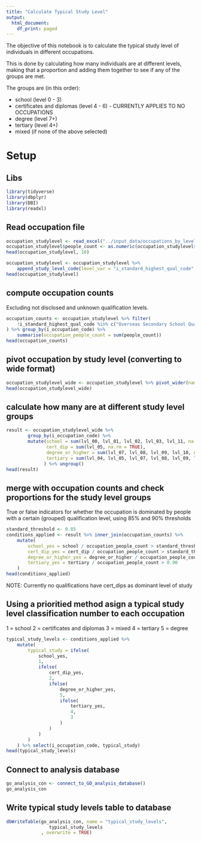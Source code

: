 ```yaml
---
title: "Calculate Typical Study Level"
output:
  html_document:
    df_print: paged
---
```


The objective of this notebook is to calculate the typical study level of individuals in different occupations.

This is done by calculating how many individuals are at different levels, making that a proportion and adding them together to see if any of the groups are met.

The groups are (in this order):

* school (level 0 - 3)
* certificates and diplomas (level 4 - 6) - CURRENTLY APPLIES TO NO OCCUPATIONS
* degree (level 7+)
* tertiary (level 4+)
* mixed (if none of the above selected)


# Setup
## Libs
```r
library(tidyverse)
library(dbplyr)
library(DBI)
library(readxl)
```


## Read occupation file
```r
occupation_studylevel <- read_excel("../input_data/occupations_by_levels_2018.xlsx")
occupation_studylevel$people_count <- as.numeric(occupation_studylevel$people_count)
head(occupation_studylevel, 10)
```


```r
occupation_studylevel <- occupation_studylevel %>% 
    append_study_level_code(level_var = "i_standard_highest_qual_code", code_var = "level_code") %>% select(-i_standard_highest_qual_code) %>% rename(i_standard_highest_qual_code=level_code)
head(occupation_studylevel)
```

## compute occupation counts

Excluding not disclosed and unknown qualification levels.
```r
occupation_counts <- occupation_studylevel %>% filter(
    !i_standard_highest_qual_code %in% c("Overseas Secondary School Qualification", "Not elsewhere included")
) %>% group_by(i_occupation_code) %>%
    summarise(occupation_people_count = sum(people_count))
head(occupation_counts)
```

## pivot occupation by study level (converting to wide format)
```r
occupation_studylevel_wide <- occupation_studylevel %>% pivot_wider(names_from = i_standard_highest_qual_code, names_prefix = "lvl_", values_from = people_count)
head(occupation_studylevel_wide)
```

## calculate how many are at different study level groups
```r
result <- occupation_studylevel_wide %>%
        group_by(i_occupation_code) %>%
        mutate(school = sum(lvl_00, lvl_01, lvl_02, lvl_03, lvl_11, na.rm = TRUE), 
               cert_dip = sum(lvl_05, na.rm = TRUE),
               degree_or_higher = sum(lvl_07, lvl_08, lvl_09, lvl_10, na.rm = TRUE), 
               tertiary = sum(lvl_04, lvl_05, lvl_07, lvl_08, lvl_09, lvl_10, na.rm = TRUE)
              ) %>% ungroup()
head(result)
```

## merge with occupation counts and check proportions for the study level groups
True or false indicators for whether the occupation is dominated by people with a certain (grouped) qualification level, using 85% and 90% thresholds
```r
standard_threshold <- 0.85
conditions_applied <- result %>% inner_join(occupation_counts) %>%
    mutate(
        school_yes = school / occupation_people_count > standard_threshold,
        cert_dip_yes = cert_dip / occupation_people_count > standard_threshold,
        degree_or_higher_yes = degree_or_higher / occupation_people_count > standard_threshold,
        tertiary_yes = tertiary / occupation_people_count > 0.90
    )
head(conditions_applied)
```

NOTE: Currently no qualifications have cert_dips as dominant level of study

## Using a prioritied method asign a typical study level classification number to each occupation

1 = school
2 = certificates and diplomas
3 = mixed
4 = tertiary
5 = degree
```r
typical_study_levels <- conditions_applied %>%
    mutate(
        typical_study = ifelse(
            school_yes,
            1,
            ifelse(
                cert_dip_yes,
                2,
                ifelse(
                    degree_or_higher_yes,
                    5,
                    ifelse(
                        tertiary_yes,
                        4,
                        3
                    )
                )
            )
        )
    ) %>% select(i_occupation_code, typical_study)
head(typical_study_levels)
```

## Connect to analysis database

```r
go_analysis_con <- connect_to_GO_analysis_database()
go_analysis_con
```

## Write typical study levels table to database
```r
dbWriteTable(go_analysis_con, name = "typical_study_levels",  
                typical_study_levels
             , overwrite = TRUE)
```